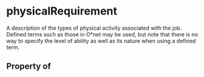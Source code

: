 # physicalRequirement

A description of the types of physical activity associated with the job. Defined terms such as those in O*net may be used, but note that there is no way to specify the level of ability as well as its nature when using a defined term.

## Property of



